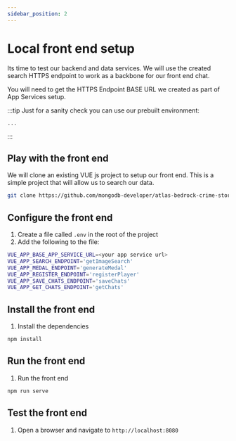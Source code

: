 ```yaml
---
sidebar_position: 2
---
```





# Local front end setup

Its time to test our backend and data services. We will use the created search HTTPS endpoint to work as a backbone for our front end chat.

You will need to get the HTTPS Endpoint BASE URL we created as part of App Services setup.

:::tip
Just for a sanity check you can use our prebuilt environment:
```
...
```
:::

## Play with the front end

We will clone an existing VUE js project to setup our front end. This is a simple project that will allow us to search our data.

```bash
git clone https://github.com/mongodb-developer/atlas-bedrock-crime-story-demo.git
```

## Configure the front end
1. Create a file called `.env` in the root of the project
2. Add the following to the file:
```bash
VUE_APP_BASE_APP_SERVICE_URL=<your app service url>
VUE_APP_SEARCH_ENDPOINT='getImageSearch'
VUE_APP_MEDAL_ENDPOINT='generateMedal'
VUE_APP_REGISTER_ENDPOINT='registerPlayer'
VUE_APP_SAVE_CHATS_ENDPOINT='saveChats'
VUE_APP_GET_CHATS_ENDPOINT='getChats'
```

## Install the front end
1. Install the dependencies
```bash
npm install
```

## Run the front end
1. Run the front end
```bash
npm run serve
```

## Test the front end
1. Open a browser and navigate to `http://localhost:8080`


